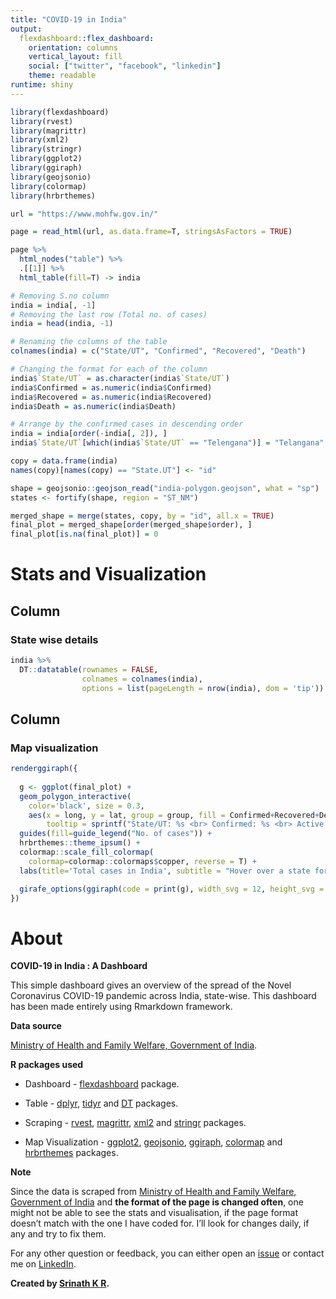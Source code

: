 ```yaml
---
title: "COVID-19 in India"
output: 
  flexdashboard::flex_dashboard:
    orientation: columns
    vertical_layout: fill
    social: ["twitter", "facebook", "linkedin"]
    theme: readable
runtime: shiny
---
```


```r

library(flexdashboard)
library(rvest)
library(magrittr)
library(xml2)
library(stringr)
library(ggplot2)
library(ggiraph)
library(geojsonio)
library(colormap) 
library(hrbrthemes) 

url = "https://www.mohfw.gov.in/"

page = read_html(url, as.data.frame=T, stringsAsFactors = TRUE)

page %>%  
  html_nodes("table") %>% 
  .[[1]] %>% 
  html_table(fill=T) -> india

# Removing S.no column
india = india[, -1]
# Removing the last row (Total no. of cases)
india = head(india, -1)

# Renaming the columns of the table
colnames(india) = c("State/UT", "Confirmed", "Recovered", "Death")

# Changing the format for each of the column 
india$`State/UT` = as.character(india$`State/UT`)
india$Confirmed = as.numeric(india$Confirmed)
india$Recovered = as.numeric(india$Recovered)
india$Death = as.numeric(india$Death)

# Arrange by the confirmed cases in descending order
india = india[order(-india[, 2]), ]
india$`State/UT`[which(india$`State/UT` == "Telengana")] = "Telangana"

copy = data.frame(india)
names(copy)[names(copy) == "State.UT"] <- "id"

shape = geojsonio::geojson_read("india-polygon.geojson", what = "sp")
states <- fortify(shape, region = "ST_NM")

merged_shape = merge(states, copy, by = "id", all.x = TRUE)
final_plot = merged_shape[order(merged_shape$order), ]
final_plot[is.na(final_plot)] = 0

```

Stats and Visualization {data-icon="fa-line-chart"}
=====

Column {}
-----------------------------------------------------------------------

### State wise details

```r

india %>%
  DT::datatable(rownames = FALSE,
                colnames = colnames(india),
                options = list(pageLength = nrow(india), dom = 'tip'))

```

Column {}
-----------------------------------------------------------------------

### Map visualization

```r

renderggiraph({
  
  g <- ggplot(final_plot) +
  geom_polygon_interactive(
    color='black', size = 0.3, 
    aes(x = long, y = lat, group = group, fill = Confirmed+Recovered+Death,
        tooltip = sprintf("State/UT: %s <br> Confirmed: %s <br> Active: %s <br> Recovered: %s <br> Death(s): %s", id, Confirmed, Confirmed-Recovered-Death, Recovered, Death))) +
  guides(fill=guide_legend("No. of cases")) +
  hrbrthemes::theme_ipsum() +
  colormap::scale_fill_colormap(
    colormap=colormap::colormaps$copper, reverse = T) +
  labs(title='Total cases in India', subtitle = "Hover over a state for more details")

  girafe_options(ggiraph(code = print(g), width_svg = 12, height_svg = 12))
})

```

About {data-orientation=rows, data-icon="fa-question-circle"}
==========

**COVID-19 in India : A Dashboard**

This simple dashboard gives an overview of the spread of the Novel Coronavirus COVID-19 pandemic across India, state-wise. 
This dashboard has been made entirely using Rmarkdown framework.

**Data source**

[Ministry of Health and Family Welfare, Government of India](https://www.mohfw.gov.in/).

**R packages used**

* Dashboard - [flexdashboard](https://rmarkdown.rstudio.com/flexdashboard/) package.

* Table - [dplyr](https://dplyr.tidyverse.org/), [tidyr](https://tidyr.tidyverse.org/) and [DT](https://rstudio.github.io/DT/) packages.

* Scraping - [rvest](http://rvest.tidyverse.org/), [magrittr](https://cran.r-project.org/web/packages/magrittr/vignettes/magrittr.html), [xml2](https://xml2.r-lib.org/) and [stringr](https://stringr.tidyverse.org/) packages.

* Map Visualization - [ggplot2](https://ggplot2.tidyverse.org/), [geojsonio](https://ropensci.org/tutorials/geojsonio_tutorial/), [ggiraph](https://davidgohel.github.io/ggiraph/), [colormap](https://bhaskarvk.github.io/colormap/) and [hrbrthemes](https://hrbrmstr.github.io/hrbrthemes/) packages. 

**Note**

Since the data is scraped from [Ministry of Health and Family Welfare, Government of India](https://www.mohfw.gov.in/) and **the format of the page is changed often**, one might not be able to see the stats and visualisation, if the page format doesn't match with the one I have coded for. I'll look for changes daily, if any and try to fix them. 

For any other question or feedback, you can either open an [issue](https://github.com/srinathkr07/COVID-19-in-India/issues) or contact me on [LinkedIn](https://www.linkedin.com/in/srinath-kr-026147173/).

**Created by [Srinath K R](https://github.com/srinathkr07).** 
